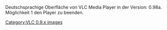 Deutschsprachige Oberfläche von VLC Media Player in der Version: 0.98a.
Möglichkeit 1 den Player zu beenden.

[[Category:VLC 0.9.x images]]